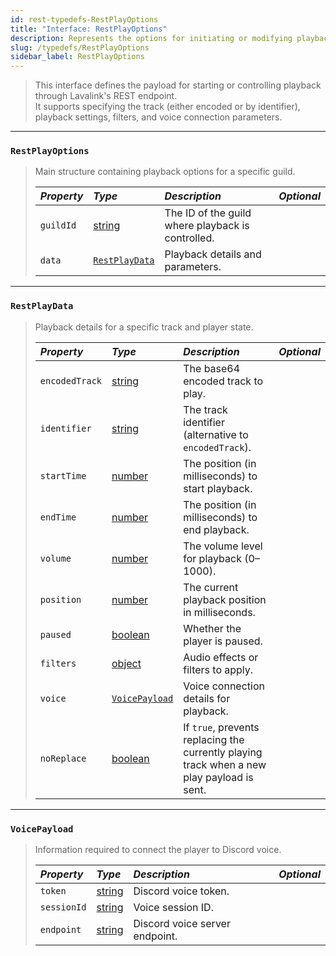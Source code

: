 ```yaml
---
id: rest-typedefs-RestPlayOptions
title: "Interface: RestPlayOptions"
description: Represents the options for initiating or modifying playback via the REST API.
slug: /typedefs/RestPlayOptions
sidebar_label: RestPlayOptions
---
```


> This interface defines the payload for starting or controlling playback through Lavalink's REST endpoint.  
> It supports specifying the track (either encoded or by identifier), playback settings, filters, and voice connection parameters.

---

### `RestPlayOptions`

> Main structure containing playback options for a specific guild.
> 
> | <i className="fa-solid fa-hashtag"/> Property | <i className="fa-solid fa-font"/> Type                                                                                  | <i className="fa-solid fa-list"/> Description                            | <i className="fa-solid fa-flask"/> Optional |
> |:----------------------------------------------|:------------------------------------------------------------------------------------------------------------------------|:--------------------------------------------------------------------------|:-------------------------------------------:|
> | `guildId`                                     | [string](https://developer.mozilla.org/en-US/docs/Web/JavaScript/Reference/Global_Objects/String)                       | The ID of the guild where playback is controlled.                         | <i className="fa-solid fa-xmark"/>          |
> | `data`                                        | [`RestPlayData`](#restplaydata)                                                                                         | Playback details and parameters.                                          | <i className="fa-solid fa-xmark"/>          |

---

### `RestPlayData`

> Playback details for a specific track and player state.
> 
> | <i className="fa-solid fa-hashtag"/> Property | <i className="fa-solid fa-font"/> Type                                                                                  | <i className="fa-solid fa-list"/> Description                                                                    | <i className="fa-solid fa-flask"/> Optional |
> |:----------------------------------------------|:------------------------------------------------------------------------------------------------------------------------|:------------------------------------------------------------------------------------------------------------------|:-------------------------------------------:|
> | `encodedTrack`                                | [string](https://developer.mozilla.org/en-US/docs/Web/JavaScript/Reference/Global_Objects/String)                       | The base64 encoded track to play.                                                                                | <i className="fa-solid fa-check"/>          |
> | `identifier`                                  | [string](https://developer.mozilla.org/en-US/docs/Web/JavaScript/Reference/Global_Objects/String)                       | The track identifier (alternative to `encodedTrack`).                                                            | <i className="fa-solid fa-check"/>          |
> | `startTime`                                   | [number](https://developer.mozilla.org/en-US/docs/Web/JavaScript/Reference/Global_Objects/Number)                       | The position (in milliseconds) to start playback.                                                                | <i className="fa-solid fa-check"/>          |
> | `endTime`                                     | [number](https://developer.mozilla.org/en-US/docs/Web/JavaScript/Reference/Global_Objects/Number)                       | The position (in milliseconds) to end playback.                                                                  | <i className="fa-solid fa-check"/>          |
> | `volume`                                      | [number](https://developer.mozilla.org/en-US/docs/Web/JavaScript/Reference/Global_Objects/Number)                       | The volume level for playback (0–1000).                                                                          | <i className="fa-solid fa-check"/>          |
> | `position`                                    | [number](https://developer.mozilla.org/en-US/docs/Web/JavaScript/Reference/Global_Objects/Number)                       | The current playback position in milliseconds.                                                                    | <i className="fa-solid fa-check"/>          |
> | `paused`                                      | [boolean](https://developer.mozilla.org/en-US/docs/Web/JavaScript/Reference/Global_Objects/Boolean)                     | Whether the player is paused.                                                                                    | <i className="fa-solid fa-check"/>          |
> | `filters`                                     | [object](https://developer.mozilla.org/en-US/docs/Web/JavaScript/Reference/Global_Objects/Object)                       | Audio effects or filters to apply.                                                                               | <i className="fa-solid fa-check"/>          |
> | `voice`                                       | [`VoicePayload`](#voicepayload)                                                                                         | Voice connection details for playback.                                                                           | <i className="fa-solid fa-check"/>          |
> | `noReplace`                                   | [boolean](https://developer.mozilla.org/en-US/docs/Web/JavaScript/Reference/Global_Objects/Boolean)                     | If `true`, prevents replacing the currently playing track when a new play payload is sent.                       | <i className="fa-solid fa-check"/>          |

---

### `VoicePayload`

> Information required to connect the player to Discord voice.
> 
> | <i className="fa-solid fa-hashtag"/> Property | <i className="fa-solid fa-font"/> Type                                                                                  | <i className="fa-solid fa-list"/> Description                             | <i className="fa-solid fa-flask"/> Optional |
> |:----------------------------------------------|:------------------------------------------------------------------------------------------------------------------------|:---------------------------------------------------------------------------|:-------------------------------------------:|
> | `token`                                       | [string](https://developer.mozilla.org/en-US/docs/Web/JavaScript/Reference/Global_Objects/String)                       | Discord voice token.                                                        | <i className="fa-solid fa-xmark"/>          |
> | `sessionId`                                   | [string](https://developer.mozilla.org/en-US/docs/Web/JavaScript/Reference/Global_Objects/String)                       | Voice session ID.                                                            | <i className="fa-solid fa-xmark"/>          |
> | `endpoint`                                    | [string](https://developer.mozilla.org/en-US/docs/Web/JavaScript/Reference/Global_Objects/String)                       | Discord voice server endpoint.                                               | <i className="fa-solid fa-xmark"/>          |
